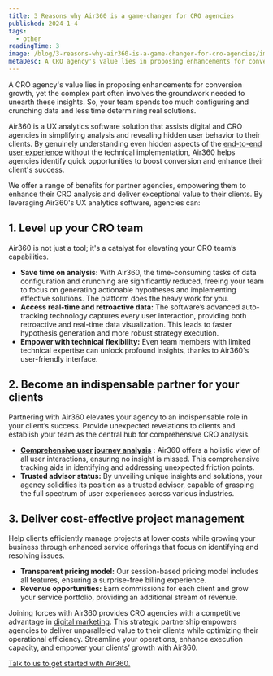 ```yaml
---
title: 3 Reasons why Air360 is a game-changer for CRO agencies
published: 2024-1-4
tags: 
  - other
readingTime: 3
image: /blog/3-reasons-why-air360-is-a-game-changer-for-cro-agencies/image1.png
metaDesc: A CRO agency's value lies in proposing enhancements for conversion growth, yet the complex part often involves the groundwork needed to unearth these insights. So, your team spends too much configuring and crunching data and less time determining real solutions. 
---
```


A CRO agency's value lies in proposing enhancements for conversion growth, yet the complex part often involves the groundwork needed to unearth these insights. So, your team spends too much configuring and crunching data and less time determining real solutions.

Air360 is a UX analytics software solution that assists digital and CRO agencies in simplifying analysis and revealing hidden user behavior to their clients. By genuinely understanding even hidden aspects of the [end-to-end user experience](/en/blog/3-steps-cro-process-for-exponential-business-growth/) without the technical implementation, Air360 helps agencies identify quick opportunities to boost conversion and enhance their client's success.

We offer a range of benefits for partner agencies, empowering them to enhance their CRO analysis and deliver exceptional value to their clients. By leveraging Air360's UX analytics software, agencies can:

## 1. Level up your CRO team 
Air360 is not just a tool; it's a catalyst for elevating your CRO team’s capabilities.
- **Save time on analysis:** With Air360, the time-consuming tasks of data configuration and crunching are 
significantly reduced, freeing your team to focus on generating actionable hypotheses and implementing 
effective solutions. The platform does the heavy work for you.
- **Access real-time and retroactive data:** The software’s advanced auto-tracking technology captures 
every user interaction, providing both retroactive and real-time data visualization. This leads to faster hypothesis generation and more robust strategy execution.
- **Empower with technical flexibility:** Even team members with limited technical expertise can unlock 
profound insights, thanks to Air360's user-friendly interface.

## 2. Become an indispensable partner for your clients
Partnering with Air360 elevates your agency to an indispensable role in your client’s success. Provide unexpected revelations to clients and establish your team as the central hub for comprehensive CRO analysis.
- [**Comprehensive user journey analysis**](/en/blog/why-google-analytics4-falls-for-cro-for-ecommerce/)   : Air360 offers a holistic view of all user interactions, ensuring no
insight is missed. This comprehensive tracking aids in identifying and addressing unexpected friction 
points.
- **Trusted advisor status:** By unveiling unique insights and solutions, your agency solidifies its position as a trusted advisor, capable of grasping the full spectrum of user experiences across various industries.

## 3. Deliver cost-effective project management 
Help clients efficiently manage projects at lower costs while growing your business through enhanced service 
offerings that focus on identifying and resolving issues.
- **Transparent pricing model:** Our session-based pricing model includes all features, ensuring a surprise-free billing experience.
- **Revenue opportunities:** Earn commissions for each client and grow your service portfolio, providing an additional stream of revenue.

Joining forces with Air360 provides CRO agencies with a competitive advantage in [digital marketing](/en/blog/10-ways-to-reduce-customer-acquisition-costs/). This strategic partnership empowers agencies to deliver unparalleled value to their clients while optimizing their operational efficiency. Streamline your operations, enhance execution capacity, and empower your clients’ growth with Air360.


[Talk to us to get started with Air360.](/en/request-demo/)